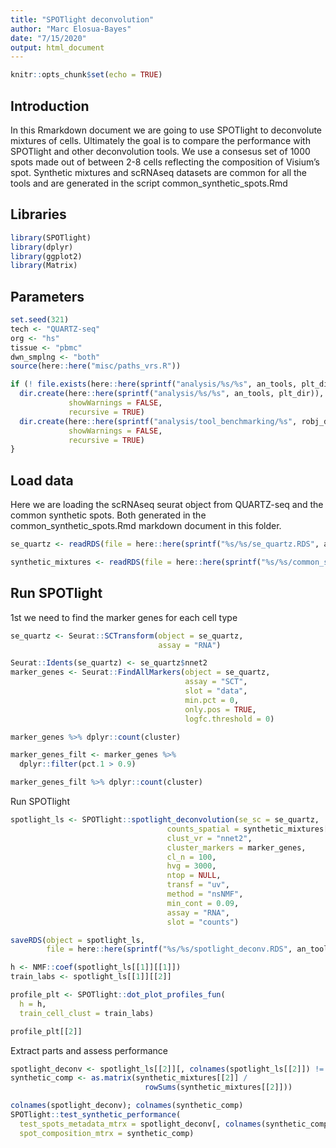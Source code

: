 ```yaml
---
title: "SPOTlight deconvolution"
author: "Marc Elosua-Bayes"
date: "7/15/2020"
output: html_document
---
```


```r
knitr::opts_chunk$set(echo = TRUE)
```

## Introduction
In this Rmarkdown document we are going to use SPOTlight to deconvolute mixtures of cells. Ultimately the goal is to compare the performance with SPOTlight and other deconvolution tools. We use a consesus set of 1000 spots made out of between 2-8 cells reflecting the composition of Visium's spot. Synthetic mixtures and scRNAseq datasets are common for all the tools and are generated in the script common_synthetic_spots.Rmd

## Libraries
```r
library(SPOTlight)
library(dplyr)
library(ggplot2)
library(Matrix)
```

## Parameters
```r
set.seed(321)
tech <- "QUARTZ-seq"
org <- "hs"
tissue <- "pbmc"
dwn_smplng <- "both"
source(here::here("misc/paths_vrs.R"))

if (! file.exists(here::here(sprintf("analysis/%s/%s", an_tools, plt_dir)))) {
  dir.create(here::here(sprintf("analysis/%s/%s", an_tools, plt_dir)),
             showWarnings = FALSE,
             recursive = TRUE)
  dir.create(here::here(sprintf("analysis/tool_benchmarking/%s", robj_dir)),
             showWarnings = FALSE,
             recursive = TRUE)
}
```

## Load data
Here we are loading the scRNAseq seurat object from QUARTZ-seq and the common synthetic spots. Both generated in the common_synthetic_spots.Rmd markdown document in this folder.
```r
se_quartz <- readRDS(file = here::here(sprintf("%s/%s/se_quartz.RDS", an_tools, robj_dir)))

synthetic_mixtures <- readRDS(file = here::here(sprintf("%s/%s/common_synthetic_mixtures.RDS", an_tools, robj_dir)))
```

## Run SPOTlight
1st we need to find the marker genes for each cell type
```r
se_quartz <- Seurat::SCTransform(object = se_quartz,
                                 assay = "RNA")

Seurat::Idents(se_quartz) <- se_quartz$nnet2
marker_genes <- Seurat::FindAllMarkers(object = se_quartz,
                                       assay = "SCT",
                                       slot = "data",
                                       min.pct = 0,
                                       only.pos = TRUE,
                                       logfc.threshold = 0)

marker_genes %>% dplyr::count(cluster)

marker_genes_filt <- marker_genes %>%
  dplyr::filter(pct.1 > 0.9)

marker_genes_filt %>% dplyr::count(cluster)
```

Run SPOTlight
```r
spotlight_ls <- SPOTlight::spotlight_deconvolution(se_sc = se_quartz,
                                   counts_spatial = synthetic_mixtures[[1]],
                                   clust_vr = "nnet2",
                                   cluster_markers = marker_genes,
                                   cl_n = 100,
                                   hvg = 3000,
                                   ntop = NULL,
                                   transf = "uv",
                                   method = "nsNMF",
                                   min_cont = 0.09,
                                   assay = "RNA",
                                   slot = "counts")

saveRDS(object = spotlight_ls,
        file = here::here(sprintf("%s/%s/spotlight_deconv.RDS", an_tools, robj_dir)))
```

```r
h <- NMF::coef(spotlight_ls[[1]][[1]])
train_labs <- spotlight_ls[[1]][[2]]

profile_plt <- SPOTlight::dot_plot_profiles_fun(
  h = h,
  train_cell_clust = train_labs)

profile_plt[[2]]
```

Extract parts and assess performance
```r
spotlight_deconv <- spotlight_ls[[2]][, colnames(spotlight_ls[[2]]) != "res_ss"]
synthetic_comp <- as.matrix(synthetic_mixtures[[2]] /
                              rowSums(synthetic_mixtures[[2]]))

colnames(spotlight_deconv); colnames(synthetic_comp)
SPOTlight::test_synthetic_performance(
  test_spots_metadata_mtrx = spotlight_deconv[, colnames(synthetic_comp)],
  spot_composition_mtrx = synthetic_comp)
```

